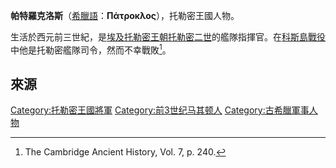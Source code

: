 '''帕特羅克洛斯'''（[[希臘語|希臘語]]：'''Πάτροκλος'''），托勒密王國人物。

生活於西元前三世紀，是[[埃及|埃及]][[托勒密王朝|托勒密王朝]][[托勒密二世|托勒密二世]]的艦隊指揮官。在[[科斯島戰役|科斯島戰役]]中他是托勒密艦隊司令，然而不幸戰敗<ref>The Cambridge Ancient History, Vol. 7, p. 240.</ref>。


== 來源==
{{Reflist}}


[[Category:托勒密王國將軍|Category:托勒密王國將軍]]
[[Category:前3世纪马其顿人|Category:前3世纪马其顿人]]
[[Category:古希臘軍事人物|Category:古希臘軍事人物]]